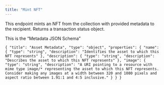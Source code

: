 ```yaml
---
title: "Mint NFT"
---
```


This endpoint mints an NFT from the collection with provided metadata to the recipient. Returns a transaction status object.

This is the “Metadata JSON Schema”

`{
    "title": "Asset Metadata",
    "type": "object",
    "properties": {
        "name": {
            "type": "string",
            "description": "Identifies the asset to which this NFT represents"
        },
        "description": {
            "type": "string",
            "description": "Describes the asset to which this NFT represents"
        },
        "image": {
            "type": "string",
            "description": "A URI pointing to a resource with mime type image/* representing the asset to which this NFT represents. Consider making any images at a width between 320 and 1080 pixels and aspect ratio between 1.91:1 and 4:5 inclusive."
        }
    }
}
`